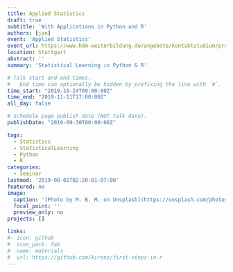 ```yaml
---
title: Applied Statistics
draft: true
subtitle: 'With Applications in Python and R'
authors: [jan]
event: 'Applied Statistics'
event_url: https://www.hdm-weiterbildung.de/angebote/kontaktstudium/programming-languages-for-ds
location: Stuttgart
abstract: ''
summary: 'Statistical Learning in Python & R'

# Talk start and end times.
#   End time can optionally be hidden by prefixing the line with `#`.
time_start: "2019-10-24T09:00:00Z"
time_end: "2019-11-11T17:00:00Z"
all_day: false

# Schedule page publish date (NOT talk date).
publishDate: "2019-09-30T00:00:00Z"

tags:
  - Statistics
  - StatisticalLearning
  - Python
  - R
categories:
  - Seminar  
lastmod: '2019-08-01T02:20:01-07:00'
featured: no
image:
  caption: '[Photo by M. B. M. on Unsplash](https://unsplash.com/photos/ZzOa5G8hSPI)'
  focal_point: ''
  preview_only: no
projects: []

links:
#- icon: github
#  icon_pack: fab
#  name: materials
#  url: https://github.com/kirenz/first-steps-in-r
---
```

